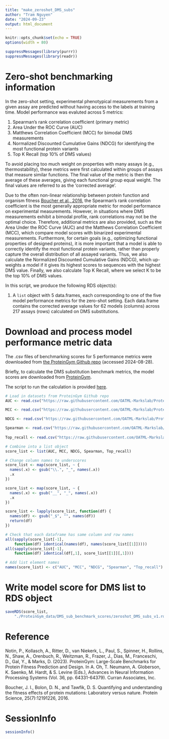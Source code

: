 ```yaml
---
title: "make_zeroshot_DMS_subs"
author: "Tram Nguyen"
date: "2024-09-23"
output: html_document
---
```

```r
knitr::opts_chunk$set(echo = TRUE)
options(width = 80)
```

```r
suppressMessages(library(purrr))
suppressMessages(library(readr))
```

# Zero-shot benchmarking information

In the zero-shot setting, experimental phenotypical measurements from
a given assay are predicted without having access to the labels at training
time. Model performance was evaluted across 5 metrics:

1. Spearman's rank correlation coefficient (primary metric)
2. Area Under the ROC Curve (AUC)
3. Matthews Correlation Coefficient (MCC) for bimodal DMS measurements
4. Normalized Discounted Cumulative Gains (NDCG) for identifying the most 
functional protein variants
5. Top K Recall (top 10% of DMS values)

To avoid placing too much weight on properties with many assays 
(e.g., thermostability), these metrics were first calculated within groups 
of assays that measure similar functions. The final value of the metric
is then the average of these averages, giving each functional group equal 
weight. The final values are referred to as the ‘corrected average’.

Due to the often non-linear relationship between protein function and 
organism fitness [Boucher et al., 2016](https://pubmed.ncbi.nlm.nih.gov/27010590/), 
the Spearman’s rank correlation coefficient is the most generally appropriate 
metric for model performance on experimental measurements. However, in 
situations where DMS measurements exhibit a bimodal profile, rank correlations 
may not be the optimal choice. Therefore, additional metrics are also provided, 
such as the Area Under the ROC Curve (AUC) and the Matthews Correlation 
Coefficient (MCC), which compare model scores with binarized experimental 
measurements. Furthermore, for certain goals (e.g., optimizing functional 
properties of designed proteins), it is more important that a model is able to 
correctly identify the most functional protein variants, rather than properly 
capture the overall distribution of all assayed variants. Thus, we also 
calculate the Normalized Discounted Cumulative Gains (NDCG), which up-weights a 
model if it gives its highest scores to sequences with the highest DMS value. 
Finally, we also calculate Top K Recall, where we select K to be the top 10% 
of DMS values.

In this script, we produce the following RDS object(s):

1. A `list` object with 5 data.frames, each corresponding to one of the five 
model performance metrics for the zero-shot setting. Each data.frame contains 
the corrected average values for 62 models (columns) across 
217 assays (rows) calculated on DMS substitutions.


# Download and process model performance metric data

The .csv files of benchmarking scores for 5 performance metrics were downloaded 
from [the ProteinGym Github repo](https://github.com/OATML-Markslab/ProteinGym/tree/main/benchmarks/DMS_zero_shot/substitutions)
(accessed 2024-08-28).

Briefly, to calculate the DMS substitution benchmark metrics, the model scores 
are downloaded from [ProteinGym](https://marks.hms.harvard.edu/proteingym/zero_shot_substitutions_scores.zip).

The script to run the calculation is provided [here](https://github.com/OATML-Markslab/ProteinGym/tree/main/scripts/scoring_DMS_zero_shot/performance_substitutions.sh).

```r
# Load in datasets from ProteinGym Github repo
AUC <- read.csv("https://raw.githubusercontent.com/OATML-Markslab/ProteinGym/main/benchmarks/DMS_zero_shot/substitutions/AUC/DMS_substitutions_AUC_DMS_level.csv")

MCC <- read.csv("https://raw.githubusercontent.com/OATML-Markslab/ProteinGym/main/benchmarks/DMS_zero_shot/substitutions/MCC/DMS_substitutions_MCC_DMS_level.csv")

NDCG <- read.csv("https://raw.githubusercontent.com/OATML-Markslab/ProteinGym/main/benchmarks/DMS_zero_shot/substitutions/NDCG/DMS_substitutions_NDCG_DMS_level.csv")

Spearman <- read.csv("https://raw.githubusercontent.com/OATML-Markslab/ProteinGym/main/benchmarks/DMS_zero_shot/substitutions/Spearman/DMS_substitutions_Spearman_DMS_level.csv")
    
Top_recall <- read.csv("https://raw.githubusercontent.com/OATML-Markslab/ProteinGym/main/benchmarks/DMS_zero_shot/substitutions/Top_recall/DMS_substitutions_Top_recall_DMS_level.csv")

# Combine into a list object
score_list <- list(AUC, MCC, NDCG, Spearman, Top_recall)

# Change column names to underscores
score_list <- map(score_list, ~ {
  names(.x) <- gsub("\\.", "_", names(.x))
  .x
})

score_list <- map(score_list, ~ {
  names(.x) <- gsub("__", "_", names(.x))
  .x
})

score_list <- lapply(score_list, function(df) {
  names(df) <- gsub("_$", "", names(df))
  return(df)
})

# Check that each dataframe has same column and row names
all(sapply(score_list[-1], 
    function(df) identical(names(df), names(score_list[[1]]))))
all(sapply(score_list[-1], 
    function(df) identical(df[,1], score_list[[1]][,1])))

# Add list element names
names(score_list) <- c("AUC", "MCC", "NDCG", "Spearman", "Top_recall")
```

# Write model score for DMS list to RDS object

```r
saveRDS(score_list, 
    "./ProteinGym_data/DMS_sub_benchmark_scores/zeroshot_DMS_subs_v1.rds")
```


# Reference

Notin, P., Kollasch, A., Ritter, D., van Niekerk, L., Paul, S., Spinner, H., 
Rollins, N., Shaw, A., Orenbuch, R., Weitzman, R., Frazer, J., Dias, M., 
Franceschi, D., Gal, Y., & Marks, D. (2023). ProteinGym: Large-Scale 
Benchmarks for Protein Fitness Prediction and Design. In A. Oh, T. Neumann, 
A. Globerson, K. Saenko, M. Hardt, & S. Levine (Eds.), Advances in Neural 
Information Processing Systems (Vol. 36, pp. 64331-64379). 
Curran Associates, Inc.

Boucher, J. I., Bolon, D. N., and Tawfik, D. S. Quantifying and understanding 
the fitness effects of protein mutations: Laboratory versus nature. 
Protein Science, 25(7):12191226, 2016.

# SessionInfo

```r
sessionInfo()
```
